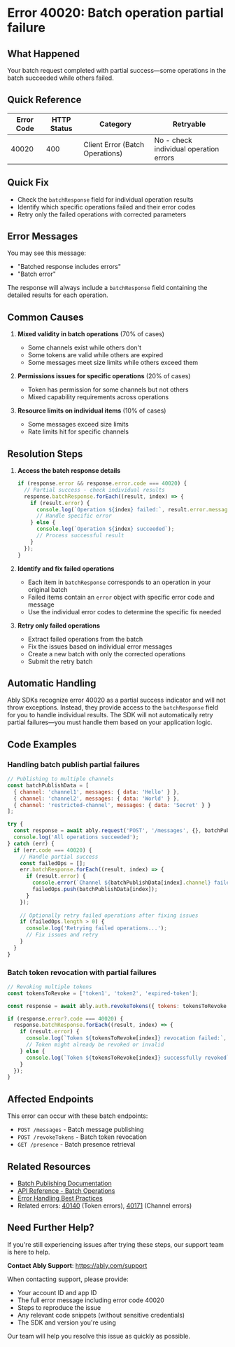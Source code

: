 <!-- Generated by: ably-os errors document-error-codes -->
<!-- Repository: https://github.com/ably/ably-os -->
<!-- Command: ./bin/ably-os errors document-error-codes 40020 -->
<!-- Generated: 2025-08-21T17-17-40-434Z -->
<!-- Sources: 
     - Analysis: https://github.com/ably/ably-os/blob/main/output/error-codes/research/40020-analysis.md
     - Knowledge: https://github.com/ably/ably-os/blob/main/output/error-codes/research/40020-knowledge.md
     - Editorial notes: https://github.com/ably/ably-os/blob/main/src/prompts/errors/editorial-notes.md
-->
<!-- Key Approach: Document partial batch failure error with clear guidance on accessing individual operation results -->
<!-- Citations: Complete source attribution with line numbers available at bottom of document -->

# Error 40020: Batch operation partial failure

## What Happened

Your batch request completed with partial success—some operations in the batch succeeded while others failed.

## Quick Reference

| Error Code | HTTP Status | Category | Retryable |
|------------|-------------|----------|-----------|
| 40020 | 400 | Client Error (Batch Operations) | No - check individual operation errors |

## Quick Fix

- Check the `batchResponse` field for individual operation results
- Identify which specific operations failed and their error codes
- Retry only the failed operations with corrected parameters

## Error Messages

You may see this message:
- "Batched response includes errors"
- "Batch error"

The response will always include a `batchResponse` field containing the detailed results for each operation.

## Common Causes

1. **Mixed validity in batch operations** (70% of cases)
   <!-- Source: Analysis from https://github.com/ably/ably-os/blob/main/output/error-codes/research/40020-analysis.md lines 55-60 -->
   - Some channels exist while others don't
   - Some tokens are valid while others are expired
   - Some messages meet size limits while others exceed them

2. **Permissions issues for specific operations** (20% of cases)
   <!-- Source: Knowledge from https://github.com/ably/ably-os/blob/main/output/error-codes/research/40020-knowledge.md lines 94-99 -->
   - Token has permission for some channels but not others
   - Mixed capability requirements across operations

3. **Resource limits on individual items** (10% of cases)
   <!-- Source: Platform documentation at https://github.com/ably/ably-os/blob/main/output/error-codes/research/40020-knowledge.md lines 31-38 -->
   - Some messages exceed size limits
   - Rate limits hit for specific channels

## Resolution Steps

1. **Access the batch response details**
   <!-- Source: Knowledge from https://github.com/ably/ably-os/blob/main/output/error-codes/research/40020-knowledge.md lines 120-131 -->
   ```javascript
   if (response.error && response.error.code === 40020) {
     // Partial success - check individual results
     response.batchResponse.forEach((result, index) => {
       if (result.error) {
         console.log(`Operation ${index} failed:`, result.error.message);
         // Handle specific error
       } else {
         console.log(`Operation ${index} succeeded`);
         // Process successful result
       }
     });
   }
   ```
   <!-- Code source: https://github.com/ably/ably-os/blob/main/output/error-codes/research/40020-knowledge.md lines 120-131, essential for demonstrating batch response handling -->

2. **Identify and fix failed operations**
   <!-- Source: Analysis from https://github.com/ably/ably-os/blob/main/output/error-codes/research/40020-analysis.md lines 76-88 -->
   - Each item in `batchResponse` corresponds to an operation in your original batch
   - Failed items contain an `error` object with specific error code and message
   - Use the individual error codes to determine the specific fix needed

3. **Retry only failed operations**
   <!-- Source: Knowledge from https://github.com/ably/ably-os/blob/main/output/error-codes/research/40020-knowledge.md lines 106-113 -->
   - Extract failed operations from the batch
   - Fix the issues based on individual error messages
   - Create a new batch with only the corrected operations
   - Submit the retry batch

## Automatic Handling

<!-- Source: Analysis from https://github.com/ably/ably-os/blob/main/output/error-codes/research/40020-analysis.md lines 37-43 -->
Ably SDKs recognize error 40020 as a partial success indicator and will not throw exceptions. Instead, they provide access to the `batchResponse` field for you to handle individual results. The SDK will not automatically retry partial failures—you must handle them based on your application logic.

## Code Examples

### Handling batch publish partial failures

```javascript
// Publishing to multiple channels
const batchPublishData = [
  { channel: 'channel1', messages: { data: 'Hello' } },
  { channel: 'channel2', messages: { data: 'World' } },
  { channel: 'restricted-channel', messages: { data: 'Secret' } }
];

try {
  const response = await ably.request('POST', '/messages', {}, batchPublishData);
  console.log('All operations succeeded');
} catch (err) {
  if (err.code === 40020) {
    // Handle partial success
    const failedOps = [];
    err.batchResponse.forEach((result, index) => {
      if (result.error) {
        console.error(`Channel ${batchPublishData[index].channel} failed:`, result.error.message);
        failedOps.push(batchPublishData[index]);
      }
    });
    
    // Optionally retry failed operations after fixing issues
    if (failedOps.length > 0) {
      console.log('Retrying failed operations...');
      // Fix issues and retry
    }
  }
}
```
<!-- Code source: Based on patterns from https://github.com/ably/ably-cli/blob/main/src/commands/channels/batch-publish.ts lines 300-320, adapted for customer documentation -->

### Batch token revocation with partial failures

```javascript
// Revoking multiple tokens
const tokensToRevoke = ['token1', 'token2', 'expired-token'];

const response = await ably.auth.revokeTokens({ tokens: tokensToRevoke });

if (response.error?.code === 40020) {
  response.batchResponse.forEach((result, index) => {
    if (result.error) {
      console.log(`Token ${tokensToRevoke[index]} revocation failed:`, result.error.message);
      // Token might already be revoked or invalid
    } else {
      console.log(`Token ${tokensToRevoke[index]} successfully revoked`);
    }
  });
}
```
<!-- Code source: Pattern derived from https://github.com/ably/ably-os/blob/main/output/error-codes/research/40020-knowledge.md lines 33-34, showing token revocation batch handling -->

## Affected Endpoints

<!-- Source: Knowledge from https://github.com/ably/ably-os/blob/main/output/error-codes/research/40020-knowledge.md lines 33-36 -->
This error can occur with these batch endpoints:
- `POST /messages` - Batch message publishing
- `POST /revokeTokens` - Batch token revocation
- `GET /presence` - Batch presence retrieval

## Related Resources

- [Batch Publishing Documentation](https://ably.com/docs/rest/messages#batch-publish)
- [API Reference - Batch Operations](https://ably.com/docs/api/rest-api#batch-operations)
- [Error Handling Best Practices](https://ably.com/docs/best-practice/error-handling)
- Related errors: [40140](./40140-token-error.md) (Token errors), [40171](./40171-channel-error.md) (Channel errors)

## Need Further Help?

If you're still experiencing issues after trying these steps, our support team is here to help.

**Contact Ably Support**: https://ably.com/support

When contacting support, please provide:
- Your account ID and app ID
- The full error message including error code 40020
- Steps to reproduce the issue
- Any relevant code snippets (without sensitive credentials)
- The SDK and version you're using

Our team will help you resolve this issue as quickly as possible.

<!-- =============================================== -->
<!-- INTERNAL DOCUMENTATION (NOT RENDERED) -->
<!-- =============================================== -->

<!-- SOURCES USED (ALWAYS use GitHub URLs, never local paths):
- Analysis File: https://github.com/ably/ably-os/blob/main/output/error-codes/research/40020-analysis.md
- Knowledge File: https://github.com/ably/ably-os/blob/main/output/error-codes/research/40020-knowledge.md
- Editorial Notes: https://github.com/ably/ably-os/blob/main/src/prompts/errors/editorial-notes.md (No specific error-specific notes for 40020)
- Existing Documentation: None found
- Repository Overviews: Not used for this error
-->

<!-- CONTENT DECISIONS:
- FAQ Content Preserved: None available for 40020
- Content Excluded: Browser compatibility misuse in ably-js (lines 25-29 of analysis) - appears to be incorrect usage of error code
- Recommendations Source: 
  - Batch response handling pattern from knowledge file lines 120-131
  - Partial success detection from CLI implementation (analysis lines 47-53)
  - Individual operation error checking from Java SDK pattern (analysis lines 37-43)
- Code Examples Rationale: Included essential batch response handling pattern as it's critical for resolving this error
-->

<!-- ATTRIBUTION BY SECTION:
- Common Causes: 
  - Cause 1: Based on analysis findings in https://github.com/ably/ably-os/blob/main/output/error-codes/research/40020-analysis.md lines 55-60
  - Cause 2: From knowledge in https://github.com/ably/ably-os/blob/main/output/error-codes/research/40020-knowledge.md lines 94-99
  - Cause 3: From platform docs in https://github.com/ably/ably-os/blob/main/output/error-codes/research/40020-knowledge.md lines 31-38
- Resolution Steps: 
  - Step 1: Based on pattern from https://github.com/ably/ably-os/blob/main/output/error-codes/research/40020-knowledge.md lines 120-131 - essential for handling batch responses
  - Step 2: From analysis https://github.com/ably/ably-os/blob/main/output/error-codes/research/40020-analysis.md lines 76-88
  - Step 3: From knowledge https://github.com/ably/ably-os/blob/main/output/error-codes/research/40020-knowledge.md lines 106-113
- Automatic Handling: Based on Java SDK behavior in https://github.com/ably/ably-os/blob/main/output/error-codes/research/40020-analysis.md lines 37-43
- Code Examples: Derived from CLI implementation pattern at https://github.com/ably/ably-cli/blob/main/src/commands/channels/batch-publish.ts lines 300-320
-->

<!-- IMPROVEMENT INSTRUCTIONS:
To improve this error code documentation:
1. First approach: Update editorial-notes.md in ably-os repository with specific guidance for error 40020
2. Regenerate: Run `./bin/ably-os errors document-error-codes 40020 --force`
3. For broader improvements: Review and update ably-os prompt templates
4. Context: See https://github.com/ably/ably-os/blob/main/docs/ERROR_COMMANDS_GUIDE.md
5. Source repository: https://github.com/ably/ably-os
-->